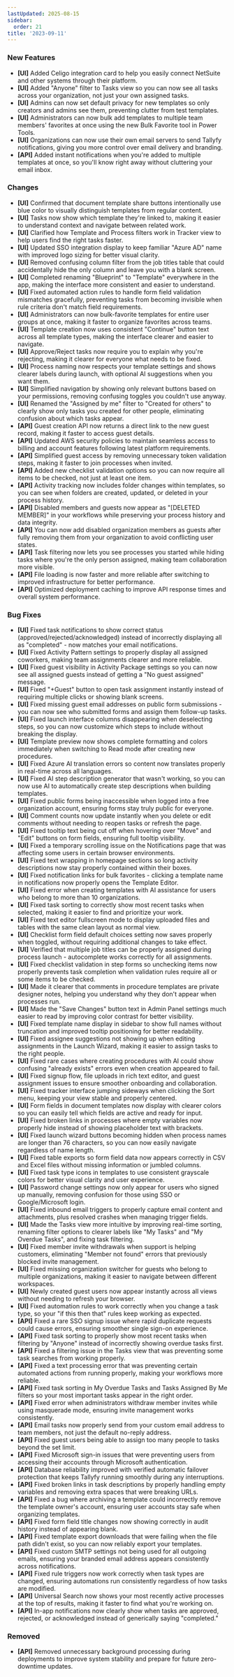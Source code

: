 ```yaml
---
lastUpdated: 2025-08-15
sidebar:
  order: 21
title: '2023-09-11'
---
```


### New Features

- **[UI]** Added Celigo integration card to help you easily connect NetSuite and other systems through their platform.
- **[UI]** Added "Anyone" filter to Tasks view so you can now see all tasks across your organization, not just your own assigned tasks.
- **[UI]** Admins can now set default privacy for new templates so only creators and admins see them, preventing clutter from test templates.
- **[UI]** Administrators can now bulk add templates to multiple team members' favorites at once using the new Bulk Favorite tool in Power Tools.
- **[UI]** Organizations can now use their own email servers to send Tallyfy notifications, giving you more control over email delivery and branding.
- **[API]** Added instant notifications when you're added to multiple templates at once, so you'll know right away without cluttering your email inbox.

### Changes

- **[UI]** Confirmed that document template share buttons intentionally use blue color to visually distinguish templates from regular content.
- **[UI]** Tasks now show which template they're linked to, making it easier to understand context and navigate between related work.
- **[UI]** Clarified how Template and Process filters work in Tracker view to help users find the right tasks faster.
- **[UI]** Updated SSO integration display to keep familiar "Azure AD" name with improved logo sizing for better visual clarity.
- **[UI]** Removed confusing column filter from the job titles table that could accidentally hide the only column and leave you with a blank screen.
- **[UI]** Completed renaming "Blueprint" to "Template" everywhere in the app, making the interface more consistent and easier to understand.
- **[UI]** Fixed automated action rules to handle form field validation mismatches gracefully, preventing tasks from becoming invisible when rule criteria don't match field requirements.
- **[UI]** Administrators can now bulk-favorite templates for entire user groups at once, making it faster to organize favorites across teams.
- **[UI]** Template creation now uses consistent "Continue" button text across all template types, making the interface clearer and easier to navigate.
- **[UI]** Approve/Reject tasks now require you to explain why you're rejecting, making it clearer for everyone what needs to be fixed.
- **[UI]** Process naming now respects your template settings and shows clearer labels during launch, with optional AI suggestions when you want them.
- **[UI]** Simplified navigation by showing only relevant buttons based on your permissions, removing confusing toggles you couldn't use anyway.
- **[UI]** Renamed the "Assigned by me" filter to "Created for others" to clearly show only tasks you created for other people, eliminating confusion about which tasks appear.
- **[API]** Guest creation API now returns a direct link to the new guest record, making it faster to access guest details.
- **[API]** Updated AWS security policies to maintain seamless access to billing and account features following latest platform requirements.
- **[API]** Simplified guest access by removing unnecessary token validation steps, making it faster to join processes when invited.
- **[API]** Added new checklist validation options so you can now require all items to be checked, not just at least one item.
- **[API]** Activity tracking now includes folder changes within templates, so you can see when folders are created, updated, or deleted in your process history.
- **[API]** Disabled members and guests now appear as "[DELETED MEMBER]" in your workflows while preserving your process history and data integrity.
- **[API]** You can now add disabled organization members as guests after fully removing them from your organization to avoid conflicting user states.
- **[API]** Task filtering now lets you see processes you started while hiding tasks where you're the only person assigned, making team collaboration more visible.
- **[API]** File loading is now faster and more reliable after switching to improved infrastructure for better performance.
- **[API]** Optimized deployment caching to improve API response times and overall system performance.

### Bug Fixes

- **[UI]** Fixed task notifications to show correct status (approved/rejected/acknowledged) instead of incorrectly displaying all as "completed" - now matches your email notifications.
- **[UI]** Fixed Activity Pattern settings to properly display all assigned coworkers, making team assignments clearer and more reliable.
- **[UI]** Fixed guest visibility in Activity Package settings so you can now see all assigned guests instead of getting a "No guest assigned" message.
- **[UI]** Fixed "+Guest" button to open task assignment instantly instead of requiring multiple clicks or showing blank screens.
- **[UI]** Fixed missing guest email addresses on public form submissions - you can now see who submitted forms and assign them follow-up tasks.
- **[UI]** Fixed launch interface columns disappearing when deselecting steps, so you can now customize which steps to include without breaking the display.
- **[UI]** Template preview now shows complete formatting and colors immediately when switching to Read mode after creating new procedures.
- **[UI]** Fixed Azure AI translation errors so content now translates properly in real-time across all languages.
- **[UI]** Fixed AI step description generator that wasn't working, so you can now use AI to automatically create step descriptions when building templates.
- **[UI]** Fixed public forms being inaccessible when logged into a free organization account, ensuring forms stay truly public for everyone.
- **[UI]** Comment counts now update instantly when you delete or edit comments without needing to reopen tasks or refresh the page.
- **[UI]** Fixed tooltip text being cut off when hovering over "Move" and "Edit" buttons on form fields, ensuring full tooltip visibility.
- **[UI]** Fixed a temporary scrolling issue on the Notifications page that was affecting some users in certain browser environments.
- **[UI]** Fixed text wrapping in homepage sections so long activity descriptions now stay properly contained within their boxes.
- **[UI]** Fixed notification links for bulk favorites - clicking a template name in notifications now properly opens the Template Editor.
- **[UI]** Fixed error when creating templates with AI assistance for users who belong to more than 10 organizations.
- **[UI]** Fixed task sorting to correctly show most recent tasks when selected, making it easier to find and prioritize your work.
- **[UI]** Fixed text editor fullscreen mode to display uploaded files and tables with the same clean layout as normal view.
- **[UI]** Checklist form field default choices setting now saves properly when toggled, without requiring additional changes to take effect.
- **[UI]** Verified that multiple job titles can be properly assigned during process launch - autocomplete works correctly for all assignments.
- **[UI]** Fixed checklist validation in step forms so unchecking items now properly prevents task completion when validation rules require all or some items to be checked.
- **[UI]** Made it clearer that comments in procedure templates are private designer notes, helping you understand why they don't appear when processes run.
- **[UI]** Made the "Save Changes" button text in Admin Panel settings much easier to read by improving color contrast for better visibility.
- **[UI]** Fixed template name display in sidebar to show full names without truncation and improved tooltip positioning for better readability.
- **[UI]** Fixed assignee suggestions not showing up when editing assignments in the Launch Wizard, making it easier to assign tasks to the right people.
- **[UI]** Fixed rare cases where creating procedures with AI could show confusing "already exists" errors even when creation appeared to fail.
- **[UI]** Fixed signup flow, file uploads in rich text editor, and guest assignment issues to ensure smoother onboarding and collaboration.
- **[UI]** Fixed tracker interface jumping sideways when clicking the Sort menu, keeping your view stable and properly centered.
- **[UI]** Form fields in document templates now display with clearer colors so you can easily tell which fields are active and ready for input.
- **[UI]** Fixed broken links in processes where empty variables now properly hide instead of showing placeholder text with brackets.
- **[UI]** Fixed launch wizard buttons becoming hidden when process names are longer than 76 characters, so you can now easily navigate regardless of name length.
- **[UI]** Fixed table exports so form field data now appears correctly in CSV and Excel files without missing information or jumbled columns.
- **[UI]** Fixed task type icons in templates to use consistent grayscale colors for better visual clarity and user experience.
- **[UI]** Password change settings now only appear for users who signed up manually, removing confusion for those using SSO or Google/Microsoft login.
- **[UI]** Fixed inbound email triggers to properly capture email content and attachments, plus resolved crashes when managing trigger fields.
- **[UI]** Made the Tasks view more intuitive by improving real-time sorting, renaming filter options to clearer labels like "My Tasks" and "My Overdue Tasks", and fixing task filtering.
- **[UI]** Fixed member invite withdrawals when support is helping customers, eliminating "Member not found" errors that previously blocked invite management.
- **[UI]** Fixed missing organization switcher for guests who belong to multiple organizations, making it easier to navigate between different workspaces.
- **[UI]** Newly created guest users now appear instantly across all views without needing to refresh your browser.
- **[UI]** Fixed automation rules to work correctly when you change a task type, so your "if this then that" rules keep working as expected.
- **[API]** Fixed a rare SSO signup issue where rapid duplicate requests could cause errors, ensuring smoother single sign-on experience.
- **[API]** Fixed task sorting to properly show most recent tasks when filtering by "Anyone" instead of incorrectly showing overdue tasks first.
- **[API]** Fixed a filtering issue in the Tasks view that was preventing some task searches from working properly.
- **[API]** Fixed a text processing error that was preventing certain automated actions from running properly, making your workflows more reliable.
- **[API]** Fixed task sorting in My Overdue Tasks and Tasks Assigned By Me filters so your most important tasks appear in the right order.
- **[API]** Fixed error when administrators withdraw member invites while using masquerade mode, ensuring invite management works consistently.
- **[API]** Email tasks now properly send from your custom email address to team members, not just the default no-reply address.
- **[API]** Fixed guest users being able to assign too many people to tasks beyond the set limit.
- **[API]** Fixed Microsoft sign-in issues that were preventing users from accessing their accounts through Microsoft authentication.
- **[API]** Database reliability improved with verified automatic failover protection that keeps Tallyfy running smoothly during any interruptions.
- **[API]** Fixed broken links in task descriptions by properly handling empty variables and removing extra spaces that were breaking URLs.
- **[API]** Fixed a bug where archiving a template could incorrectly remove the template owner's account, ensuring user accounts stay safe when organizing templates.
- **[API]** Fixed form field title changes now showing correctly in audit history instead of appearing blank.
- **[API]** Fixed template export downloads that were failing when the file path didn't exist, so you can now reliably export your templates.
- **[API]** Fixed custom SMTP settings not being used for all outgoing emails, ensuring your branded email address appears consistently across notifications.
- **[API]** Fixed rule triggers now work correctly when task types are changed, ensuring automations run consistently regardless of how tasks are modified.
- **[API]** Universal Search now shows your most recently active processes at the top of results, making it faster to find what you're working on.
- **[API]** In-app notifications now clearly show when tasks are approved, rejected, or acknowledged instead of generically saying "completed."

### Removed

- **[API]** Removed unnecessary background processing during deployments to improve system stability and prepare for future zero-downtime updates.